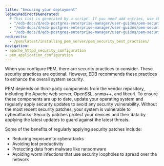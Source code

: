 ```yaml
---
title: "Securing your deployment"
legacyRedirectsGenerated:
  # This list is generated by a script. If you need add entries, use the `legacyRedirects` key.
  - "/edb-docs/d/edb-postgres-enterprise-manager/user-guides/pem-security-guide/8.0/index.html"
  - "/edb-docs/d/edb-postgres-enterprise-manager/user-guides/pem-security-guide/8.0/conclusion.html"
  - "/edb-docs/d/edb-postgres-enterprise-manager/user-guides/pem-security-guide/8.0/genindex.html"
redirects:
  - /pem/latest/installing_pem_server/pem_security_best_practices/  
navigation:
- apache_httpd_security_configuration
- pem_application_configuration
---
```


When you configure PEM, there are security practices to consider. These security practices are optional. However, EDB recommends these practices to enhance the overall system security.

PEM depends on third-party components from the vendor repository, including the Apache web server, OpenSSL, snmp++, and libcurl. To ensure these components are up to date, update your operating system and regularly apply security updates to avoid any security vulnerability. Without the most recent security patches, your system is vulnerable to cyberattacks. Security patches protect your devices and their data by applying the latest updates to guard against the latest threats.

Some of the benefits of regularly applying security patches include:

-   Reducing exposure to cyberattacks
-   Avoiding lost productivity
-   Protecting data from malware like ransomware
-   Avoiding worm infections that use security loopholes to spread over the network


